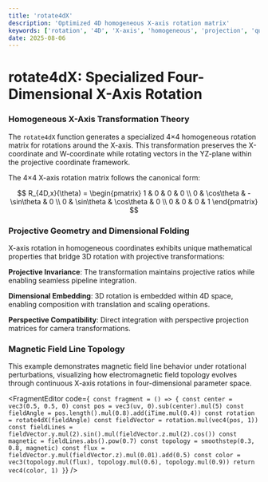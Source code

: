 ```yaml
---
title: 'rotate4dX'
description: 'Optimized 4D homogeneous X-axis rotation matrix'
keywords: ['rotation', '4D', 'X-axis', 'homogeneous', 'projection', 'quaternion']
date: 2025-08-06
---
```



# rotate4dX: Specialized Four-Dimensional X-Axis Rotation

### Homogeneous X-Axis Transformation Theory

The `rotate4dX` function generates a specialized 4×4 homogeneous rotation matrix for rotations around the X-axis. This transformation preserves the X-coordinate and W-coordinate while rotating vectors in the YZ-plane within the projective coordinate framework.

The 4×4 X-axis rotation matrix follows the canonical form:

$$
R_{4D,x}(\theta) = \begin{pmatrix}
1 & 0 & 0 & 0 \\
0 & \cos\theta & -\sin\theta & 0 \\
0 & \sin\theta & \cos\theta & 0 \\
0 & 0 & 0 & 1
\end{pmatrix}
$$

### Projective Geometry and Dimensional Folding

X-axis rotation in homogeneous coordinates exhibits unique mathematical properties that bridge 3D rotation with projective transformations:

**Projective Invariance**: The transformation maintains projective ratios while enabling seamless pipeline integration.

**Dimensional Embedding**: 3D rotation is embedded within 4D space, enabling composition with translation and scaling operations.

**Perspective Compatibility**: Direct integration with perspective projection matrices for camera transformations.

### Magnetic Field Line Topology

This example demonstrates magnetic field line behavior under rotational perturbations, visualizing how electromagnetic field topology evolves through continuous X-axis rotations in four-dimensional parameter space.

<FragmentEditor
        code={`
const fragment = () => {
    const center = vec3(0.5, 0.5, 0)
    const pos = vec3(uv, 0).sub(center).mul(5)
    const fieldAngle = pos.length().mul(0.8).add(iTime.mul(0.4))
    const rotation = rotate4dX(fieldAngle)
    const fieldVector = rotation.mul(vec4(pos, 1))
    const fieldLines = fieldVector.y.mul(2).sin().mul(fieldVector.z.mul(2).cos())
    const magnetic = fieldLines.abs().pow(0.7)
    const topology = smoothstep(0.3, 0.8, magnetic)
    const flux = fieldVector.y.mul(fieldVector.z).mul(0.01).add(0.5)
    const color = vec3(topology.mul(flux), topology.mul(0.6), topology.mul(0.9))
    return vec4(color, 1)
}`}
/>
